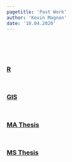 ```yaml
---
pagetitle: 'Past Work'
author: 'Kevin Magnan'
date: '10.04.2020'
---
```


<style>
body {
  position: absolute;
  left: 150px;}
</style>

<br>
<br>
<br>
<h3>
[R](ranalysis.html)

<br>

[GIS](gis.html)

<br>

[MA Thesis](thesis.html)

<br>

[MS Thesis](graduate_thesis_semo.pdf)
</h3>